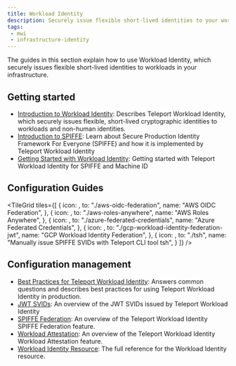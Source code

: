 ```yaml
---
title: Workload Identity
description: Securely issue flexible short-lived identities to your workloads
tags:
 - mwi
 - infrastructure-identity
---
```


The guides in this section explain how to use Workload Identity, which securely
issues flexible short-lived identities to workloads in your infrastructure.

## Getting started
- [Introduction to Workload Identity](./introduction.mdx): Describes Teleport Workload Identity, which securely issues flexible, short-lived cryptographic identities to workloads and non-human identities.
- [Introduction to SPIFFE](./spiffe.mdx): Learn about Secure Production Identity Framework For Everyone (SPIFFE) and how it is implemented by Teleport Workload Identity
- [Getting Started with Workload Identity](./getting-started.mdx): Getting started with Teleport Workload Identity for SPIFFE and Machine ID

## Configuration Guides

<TileGrid
  tiles={[
    {
      icon: <Icon name="aws" size="xl" />,
      to: "./aws-oidc-federation",
      name: "AWS OIDC Federation",
    },
    {
      icon: <Icon name="awsIdentity" size="xl" />,
      to: "./aws-roles-anywhere",
      name: "AWS Roles Anywhere",
    },
    {
      icon: <Icon name="azure" size="xl" />,
      to: "./azure-federated-credentials",
      name: "Azure Federated Credentials",
    },
    {
      icon: <Icon name="googleCloud" size="xl" />,
      to: "./gcp-workload-identity-federation-jwt",
      name: "GCP Workload Identity Federation",
    },
    {
      icon: <Icon name="code" size="xl" />,
      to: "./tsh",
      name: "Manually issue SPIFFE SVIDs with Teleport CLI tool tsh",
    }
  ]}
/>


## Configuration management
- [Best Practices for Teleport Workload Identity](./best-practices.mdx): Answers common questions and describes best practices for using Teleport Workload Identity in production.
- [JWT SVIDs](./jwt-svids.mdx): An overview of the JWT SVIDs issued by Teleport Workload Identity
- [SPIFFE Federation](./federation.mdx): An overview of the Teleport Workload Identity SPIFFE Federation feature.
- [Workload Attestation](../../reference/machine-workload-identity/workload-identity/workload-identity-api-and-workload-attestation.mdx): An overview of the Teleport Workload Identity Workload Attestation feature.
- [Workload Identity Resource](../../reference/machine-workload-identity/workload-identity/workload-identity-resource.mdx): The full reference for the Workload Identity resource.
